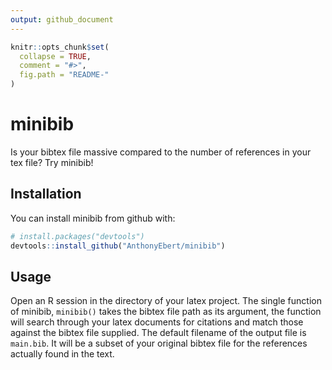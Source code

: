 ```yaml
---
output: github_document
---
```


```r
knitr::opts_chunk$set(
  collapse = TRUE,
  comment = "#>",
  fig.path = "README-"
)
```

# minibib

Is your bibtex file massive compared to the number of references in your tex file? Try minibib!

## Installation

You can install minibib from github with:

```r
# install.packages("devtools")
devtools::install_github("AnthonyEbert/minibib")
```

## Usage

Open an R session in the directory of your latex project. The single function of minibib, `minibib()` takes the bibtex file path as its argument, the function will search through your latex documents for citations and match those against the bibtex file supplied. The default filename of the output file is `main.bib`. It will be a subset of your original bibtex file for the references actually found in the text. 


